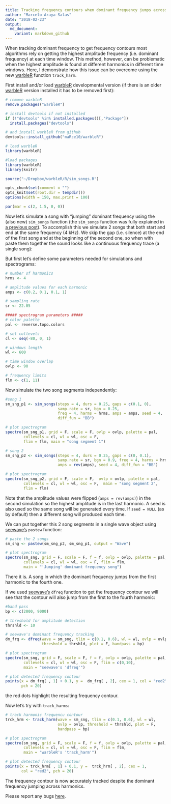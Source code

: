 ```yaml
---
title: Tracking frequency contours when dominant frequency jumps across harmonics
author: "Marcelo Araya-Salas"
date: "2018-02-23"
output: 
  md_document:
    variant: markdown_github
---
```


When tracking dominant frequency to get frequency contours most algorithms rely on getting the highest amplitude frequency (i.e. dominant frequency) at each time window. This method, however, can be problematic when the highest amplitude is found at different harmonics in different time windows. Here, I demonstrate how this issue can be overcome using the new [warbleR](https://cran.r-project.org/package=warbleR) function `track_harm`.

First install and/or load [warbleR](https://cran.r-project.org/package=warbleR) developmental version (if there is an older [warbleR](https://cran.r-project.org/package=warbleR) version installed it has to be removed first):

```r

# remove warbleR
remove.packages("warbleR")

# install devtools if not installed
if (!"devtools" %in% installed.packages()[,"Package"])  
  install.packages("devtools")

# and install warbleR from github
devtools::install_github("maRce10/warbleR")

# load warbleR
library(warbleR)

```


```r

#load packages
library(warbleR)
library(knitr)

source("~/Dropbox/warbleR/R/sim_songs.R")

opts_chunk$set(comment = "")
opts_knit$set(root.dir = tempdir())
options(width = 150, max.print = 100)

par(mar = c(2, 1.5, 0, 0))

```

Now let's simulate a song with "jumping" dominant frequency using the (also new) `sim_songs` function (the `sim_songs` function was fully explained in [a previous post](https://marce10.github.io/2018/02/22/Simulating_animal_vocalizations.html)). To accomplish this we simulate 2 songs that both start and end at the same frequency (4 kHz). We skip the gap (i.e. silence) at the end of the first song and at the beginning of the second one, so when with paste them together the sound looks like a continuous frequency trace (a single song): 

But first let's define some parameters needed for simulations and spectrograms: 

```r

# number of harmonics
hrms <- 4

# amplitude values for each harmonic
amps <- c(0.2, 0.1, 0.1, 1)

# sampling rate
sr <- 22.05

##### spectrogram parameters #####
# color palette
pal <- reverse.topo.colors

# set collevels
cl <- seq(-80, 0, 1)

# windows length
wl <- 600

# time window overlap 
ovlp <- 90

# frequency limits
flm <- c(1, 11)

```

Now simulate the two song segments independently:

```r

#song 1
sm_sng_p1 <- sim_songs(steps = 4, durs = 0.25, gaps = c(0.1, 0), 
                       samp.rate = sr, bgn = 0.25,
                       freq = 4, harms = hrms, amps = amps, seed = 4, 
                       diff_fun = "BB")

# plot spectrogram
spectro(sm_sng_p1, grid = F, scale = F, ovlp = ovlp, palette = pal, 
        collevels = cl, wl = wl, osc = F,  
        flim = flm, main = "song segment 1")

# song 2
sm_sng_p2 <- sim_songs(steps = 4, durs = 0.25, gaps = c(0, 0.1), 
                       samp.rate = sr, bgn = 0.9, freq = 4, harms = hrms, 
                       amps = rev(amps), seed = 4, diff_fun = "BB")

# plot spectrogram
spectro(sm_sng_p2, grid = F, scale = F,  ovlp = ovlp, palette = pal, 
        collevels = cl, wl = wl, osc = F,  main = "song segment 2", 
        flim = flm)

```

Note that the amplitude values were flipped (`amps = rev(amps)`) in the second simulation so the highest amplitude is in the last harmonic. A seed is also used so the same song will be generated every time. If `seed = NULL` (as by default) then a different song will produced each time.


We can put together this 2 song segments in a single wave object using [seewave's](https://cran.r-project.org/package=seewave) `pastew` function:

```r

# paste the 2 songs
sm_sng <- pastew(sm_sng_p2, sm_sng_p1, output = "Wave")

# plot spectrogram
spectro(sm_sng, grid = F, scale = F, f = f, ovlp = ovlp, palette = pal, 
        collevels = cl, wl = wl, osc = F, flim = flm, 
        main = "'Jumping' dominant frequency song")

```

There it is. A song in which the dominant frequency jumps from the first harmonic to the fourth one.

If we used [seewave's](https://cran.r-project.org/package=seewave) `dfreq` function to get the frequency contour we will see that the contour will also jump from the first to the fourth harmonic:

```r

#band pass
bp <- c(2000, 9000)

# threshold for amplitude detection
thrshld <- 10

# seewave's dominant frequency tracking
dm_frq <- dfreq(wave = sm_sng, tlim = c(0.1, 0.6), wl = wl, ovlp = ovlp, 
                threshold = thrshld, plot = F, bandpass = bp)

# plot spectrogram
spectro(sm_sng, grid = F, scale = F, f = f, ovlp = ovlp, palette = pal, 
        collevels = cl, wl = wl, osc = F, flim = c(0,10), 
        main = "seewave's 'dfreq'")

# plot detected frequency contour
points(x = dm_frq[ , 1] + 0.1, y =  dm_frq[ , 2], cex = 1, col = "red2", 
       pch = 20)

```

the red dots highlight the resulting frequency contour.

Now let's try with `track_harms`:

```r

# track harmonic frequencu contour
trck_hrm <- track_harm(wave = sm_sng, tlim = c(0.1, 0.6), wl = wl, 
                       ovlp = ovlp, threshold = thrshld, plot = F, 
                       bandpass = bp)

# plot spectrogram
spectro(sm_sng, grid = F, scale = F, f = f, ovlp = ovlp, palette = pal, 
        collevels = cl, wl = wl, osc = F, flim = flm, 
        main = "warbleR's 'track_harm'")

# plot detected frequency contour
points(x = trck_hrm[ , 1] + 0.1, y =  trck_hrm[ , 2], cex = 1, 
       col = "red2", pch = 20)


```

The frequency contour is now accurately tracked despite the dominant frequency jumping across harmonics. 
 
Please report any bugs [here](https://github.com/maRce10/warbleR/issues).